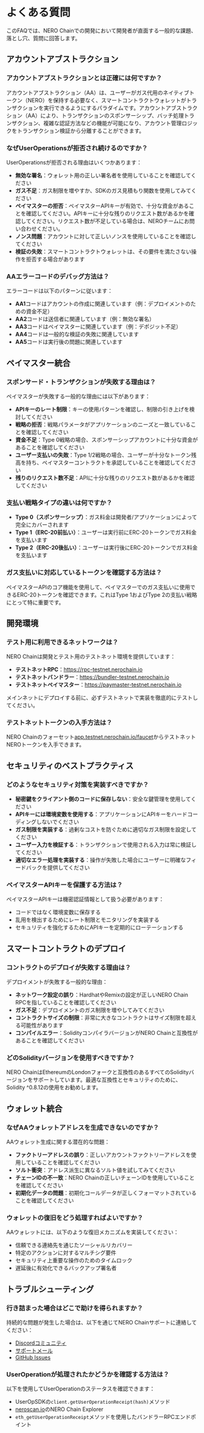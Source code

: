 
# よくある質問

このFAQでは、NERO Chainでの開発において開発者が直面する一般的な課題、落とし穴、質問に回答します。

## アカウントアブストラクション

### アカウントアブストラクションとは正確には何ですか？
アカウントアブストラクション（AA）は、ユーザーがガス代用のネイティブトークン（NERO）を保持する必要なく、スマートコントラクトウォレットがトランザクションを実行できるようにするパラダイムです。アカウントアブストラクション（AA）により、トランザクションのスポンサーシップ、バッチ処理トランザクション、複雑な認証方法などの機能が可能になり、アカウント管理ロジックをトランザクション検証から分離することができます。

### なぜUserOperationsが拒否され続けるのですか？
UserOperationsが拒否される理由はいくつかあります：
- **無効な署名**：ウォレット用の正しい署名者を使用していることを確認してください
- **ガス不足**：ガス制限を増やすか、SDKのガス見積もり関数を使用してみてください
- **ペイマスターの拒否**：ペイマスターAPIキーが有効で、十分な資金があることを確認してください。APIキーに十分な残りのリクエスト数があるかを確認してください。リクエスト数が不足している場合は、NEROチームにお問い合わせください。
- **ノンス問題**：アカウントに対して正しいノンスを使用していることを確認してください
- **検証の失敗**：スマートコントラクトウォレットは、その要件を満たさない操作を拒否する場合があります

### AAエラーコードのデバッグ方法は？
エラーコードは以下のパターンに従います：
- **AA1**コードはアカウントの作成に関連しています（例：デプロイメントのための資金不足）
- **AA2**コードは送信者に関連しています（例：無効な署名）
- **AA3**コードはペイマスターに関連しています（例：デポジット不足）
- **AA4**コードは一般的な検証の失敗に関連しています
- **AA5**コードは実行後の問題に関連しています

## ペイマスター統合

### スポンサード・トランザクションが失敗する理由は？
ペイマスターが失敗する一般的な理由には以下があります：
- **APIキーのレート制限**：キーの使用パターンを確認し、制限の引き上げを検討してください
- **戦略の拒否**：戦略パラメータがアプリケーションのニーズと一致していることを確認してください
- **資金不足**：Type 0戦略の場合、スポンサーシップアカウントに十分な資金があることを確認してください
- **ユーザー支払いの失敗**：Type 1/2戦略の場合、ユーザーが十分なトークン残高を持ち、ペイマスターコントラクトを承認していることを確認してください
- **残りのリクエスト数不足**：APIに十分な残りのリクエスト数があるかを確認してください

### 支払い戦略タイプの違いは何ですか？
- **Type 0（スポンサーシップ）**：ガス料金は開発者/アプリケーションによって完全にカバーされます
- **Type 1（ERC-20前払い）**：ユーザーは実行前にERC-20トークンでガス料金を支払います
- **Type 2（ERC-20後払い）**：ユーザーは実行後にERC-20トークンでガス料金を支払います

### ガス支払いに対応しているトークンを確認する方法は？
ペイマスターAPIのコア機能を使用して、ペイマスターでのガス支払いに使用できるERC-20トークンを確認できます。これはType 1およびType 2の支払い戦略にとって特に重要です。

## 開発環境

### テスト用に利用できるネットワークは？
NERO Chainは開発とテスト用のテストネット環境を提供しています：
- **テストネットRPC**：https://rpc-testnet.nerochain.io
- **テストネットバンドラー**：https://bundler-testnet.nerochain.io
- **テストネットペイマスター**：https://paymaster-testnet.nerochain.io

メインネットにデプロイする前に、必ずテストネットで実装を徹底的にテストしてください。

### テストネットトークンの入手方法は？
NERO Chainのフォーセット[app.testnet.nerochain.io/faucet](https://app.testnet.nerochain.io/faucet/)からテストネットNEROトークンを入手できます。

## セキュリティのベストプラクティス

### どのようなセキュリティ対策を実装すべきですか？
- **秘密鍵をクライアント側のコードに保存しない**：安全な鍵管理を使用してください
- **APIキーには環境変数を使用する**：アプリケーションにAPIキーをハードコーディングしないでください
- **ガス制限を実装する**：過剰なコストを防ぐために適切なガス制限を設定してください
- **ユーザー入力を検証する**：トランザクションで使用される入力は常に検証してください
- **適切なエラー処理を実装する**：操作が失敗した場合にユーザーに明確なフィードバックを提供してください

### ペイマスターAPIキーを保護する方法は？
ペイマスターAPIキーは機密認証情報として扱う必要があります：
- コードではなく環境変数に保存する
- 乱用を検出するためにレート制限とモニタリングを実装する
- セキュリティを強化するためにAPIキーを定期的にローテーションする

## スマートコントラクトのデプロイ

### コントラクトのデプロイが失敗する理由は？
デプロイメントが失敗する一般的な理由：
- **ネットワーク設定の誤り**：HardhatやRemixの設定が正しいNERO Chain RPCを指していることを確認してください
- **ガス不足**：デプロイメントのガス制限を増やしてみてください
- **コントラクトサイズの制限**：非常に大きなコントラクトはサイズ制限を超える可能性があります
- **コンパイルエラー**：SolidityコンパイラバージョンがNERO Chainと互換性があることを確認してください

### どのSolidityバージョンを使用すべきですか？
NERO ChainはEthereumのLondonフォークと互換性のあるすべてのSolidityバージョンをサポートしています。最適な互換性とセキュリティのために、Solidity ^0.8.12の使用をお勧めします。

## ウォレット統合

### なぜAAウォレットアドレスを生成できないのですか？
AAウォレット生成に関する潜在的な問題：
- **ファクトリーアドレスの誤り**：正しいアカウントファクトリーアドレスを使用していることを確認してください
- **ソルト衝突**：アドレス派生に異なるソルト値を試してみてください
- **チェーンIDの不一致**：NERO Chainの正しいチェーンIDを使用していることを確認してください
- **初期化データの問題**：初期化コールデータが正しくフォーマットされていることを確認してください

### ウォレットの復旧をどう処理すればよいですか？
AAウォレットには、以下のような復旧メカニズムを実装してください：
- 信頼できる連絡先を通じたソーシャルリカバリー
- 特定のアクションに対するマルチシグ要件
- セキュリティ上重要な操作のためのタイムロック
- 遅延後に有効化できるバックアップ署名者

## トラブルシューティング

### 行き詰まった場合はどこで助けを得られますか？
持続的な問題が発生した場合は、以下を通じてNERO Chainサポートに連絡してください：
- [Discordコミュニティ](https://discord.gg/nerochain)
- [サポートメール](mailto:support@nerochain.io)
- [GitHub Issues](https://github.com/nerochain)

### UserOperationが処理されたかどうかを確認する方法は？
以下を使用してUserOperationのステータスを確認できます：
- UserOpSDKの`client.getUserOperationReceipt(hash)`メソッド
- [neroscan.io](https://neroscan.io)のNERO Chain Explorer
- `eth_getUserOperationReceipt`メソッドを使用したバンドラーRPCエンドポイント

<PageFeedback path="/ja/faq" /> 